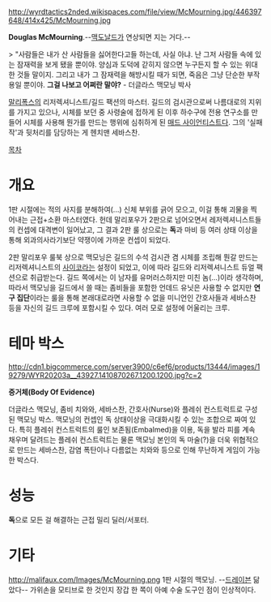 http://wyrdtactics2nded.wikispaces.com/file/view/McMourning.jpg/446397648/414x425/McMourning.jpg

'''Douglas McMourning'''.--[[맥도날드]]가 연상되면 지는 거다.--

> "사람들은 내가 산 사람들을 싫어한다고들 하는데, 사실 아냐. 난 그저 사람들 속에 있는 잠재력을 보게 됐을 뿐이야. 양심과 도덕에 갇히지 않으면 누구든지 할 수 있는 위대한 것들 말이지. 그리고 내가 그 잠재력을 해방시킬 때가 되면, 죽음은 그냥 단순한 부작용일 뿐이야. '''그걸 나보고 어쩌란 말야?''' - 더글라스 맥모닝 박사

[[말리폭스]]의 리저렉셔니스트/길드 팩션의 마스터. 길드의 검시관으로써 나름대로의 지위를 가지고 있으나, 시체를 보던 중 사령술에 접하게 된 이후 하수구에 전용 연구소를 만들어 시체를 사용해 뭔가를 만드는 행위에 심취하게 된 [[매드 사이언티스트]]다. 그의 '실패작'과 뒷처리를 담당하는 게 헨치맨 세바스찬.

[[목차]]

= 개요 =

1판 시절에는 적의 사지를 분해하여(...) 신체 부위를 긁어 모으고, 이걸 통해 괴물을 찍어내는 근접+소환 마스터였다. 헌데 말리포우가 2판으로 넘어오면서 레저렉셔니스트들의 컨셉에 대격변이 일어났고, 그 결과 2판 룰 상으로는 '''독'''과 마비 등 여러 상태 이상을 통해 외과의사라기보단 약쟁이에 가까운 컨셉이 되었다.

2판 말리포우 룰북 상으로 맥모닝은 길드의 수석 검시관 겸 시체를 조립해 뭔갈 만드는 리저렉셔니스트의 [[사이코]]라는 설정이 되었고, 이에 따라 길드와 리저렉셔니스트 듀얼 팩션으로 취급받는다. 길드 쪽에서는 이 남자를 유머러스하지만 미친 놈(...)이라 생각하며, 따라서 맥모닝을 길드에서 쓸 때는 좀비들을 포함한 언데드 유닛은 사용할 수 없지만 '''연구 집단'''이라는 룰을 통해 본래대로라면 사용할 수 없을 미니언인 간호사들과 세바스찬 등을 자신의 길드 크루에 포함시킬 수 있다. 여러 모로 설정에 어울리는 크루.

= 테마 박스 =

http://cdn1.bigcommerce.com/server3900/c6ef6/products/13444/images/19279/WYR20203a__43927.1410870267.1200.1200.jpg?c=2

'''증거체(Body Of Evidence)'''

더글라스 맥모닝, 좀비 치와와, 세바스찬, 간호사(Nurse)와 플레쉬 컨스트럭트로 구성된 맥모닝 박스. 맥모닝의 컨셉인 독 상태이상을 극대화시킬 수 있는 조합으로 짜여 있다. 특히 플레쉬 컨스트럭트의 룰인 보존됨(Embalmed)을 이용, 독을 발라 피를 계속 채우며 달려드는 플레쉬 컨스트럭트는 물론 맥모닝 본인의 독 마술(?)을 더욱 위협적으로 만드는 세바스찬, 감염 폭탄이나 다름없는 치와와 등으로 인해 무난하게 게임이 가능한 박스다.

= 성능 =

'''독'''으로 모든 걸 해결하는 근접 밀리 딜러/서포터.

= 기타 =
http://malifaux.com/Images/McMourning.png
1판 시절의 맥모닝. --[[드레이븐]] 닮았다-- 가위손을 모티브로 한 것인지 장갑 한 쪽이 아예 수술 도구인 점이 인상적이다.
